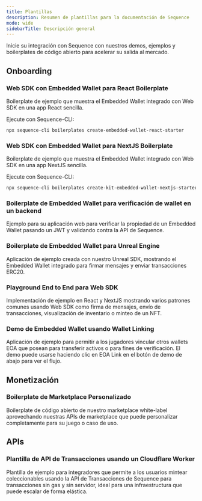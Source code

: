 ```yaml
---
title: Plantillas
description: Resumen de plantillas para la documentación de Sequence
mode: wide
sidebarTitle: Descripción general
---
```


Inicie su integración con Sequence con nuestros demos, ejemplos y boilerplates de código abierto para acelerar su salida al mercado.

## Onboarding

### Web SDK con Embedded Wallet para React Boilerplate
Boilerplate de ejemplo que muestra el Embedded Wallet integrado con Web SDK en una app React sencilla.

Ejecute con Sequence-CLI:

```bash
npx sequence-cli boilerplates create-embedded-wallet-react-starter
```

<CardGroup cols={2}>
  <Card title="Repositorio" icon="github" href="https://github.com/0xsequence-demos/kit-embedded-wallet-react-boilerplate" horizontal />

  <Card title="Demo" icon="globe" href="https://kit-embedded-wallet-react-boilerplate.pages.dev/" horizontal />
</CardGroup>

### Web SDK con Embedded Wallet para NextJS Boilerplate
Boilerplate de ejemplo que muestra el Embedded Wallet integrado con Web SDK en una app NextJS sencilla.

Ejecute con Sequence-CLI:

```bash
npx sequence-cli boilerplates create-kit-embedded-wallet-nextjs-starter
```

<CardGroup cols={2}>
  <Card title="Repositorio" icon="github" href="https://github.com/0xsequence-demos/kit-embedded-wallet-nextjs-boilerplate" horizontal />

  <Card title="Demo" icon="globe" href="https://kit-embedded-wallet-nextjs-boilerplate.pages.dev/" horizontal />
</CardGroup>

### Boilerplate de Embedded Wallet para verificación de wallet en un backend
Ejemplo para su aplicación web para verificar la propiedad de un Embedded Wallet pasando un JWT y validando contra la API de Sequence.

<Card title="Repositorio" icon="github" href="https://github.com/0xsequence-demos/embedded-wallet-verify-session" horizontal />

### Boilerplate de Embedded Wallet para Unreal Engine
Aplicación de ejemplo creada con nuestro Unreal SDK, mostrando el Embedded Wallet integrado para firmar mensajes y enviar transacciones ERC20.

<Card title="Repositorio" icon="github" href="https://github.com/0xsequence/unreal-embedded-wallet-boilerplate" horizontal />

### Playground End to End para Web SDK
Implementación de ejemplo en React y NextJS mostrando varios patrones comunes usando Web SDK como firma de mensajes, envío de transacciones, visualización de inventario o minteo de un NFT.

<CardGroup cols={2}>
  <Card title="Repositorio" icon="github" href="https://github.com/0xsequence/web-sdk/tree/master/examples" horizontal />

  <Card title="Demo" icon="globe" href="https://0xsequence.github.io/kit/" horizontal />
</CardGroup>

### Demo de Embedded Wallet usando Wallet Linking
Aplicación de ejemplo para permitir a los jugadores vincular otros wallets EOA que posean para transferir activos o para fines de verificación. El demo puede usarse haciendo clic en EOA Link en el botón de demo de abajo para ver el flujo.

<CardGroup cols={2}>
  <Card title="Repositorio" icon="github" href="https://github.com/0xsequence-demos/demo-waas-wallet-link" horizontal />

  <Card title="Demo" icon="globe" href="https://0xsequence.github.io/demo-waas-auth/" horizontal />
</CardGroup>

## Monetización

### Boilerplate de Marketplace Personalizado
Boilerplate de código abierto de nuestro marketplace white-label aprovechando nuestras APIs de marketplace que puede personalizar completamente para su juego o caso de uso.

<CardGroup cols={2}>
  <Card title="Repositorio" icon="github" href="https://github.com/0xsequence/marketplace-boilerplate" horizontal />

  <Card title="Demo" icon="globe" href="https://impressive-beaver-41204.sequence.market/" horizontal />
</CardGroup>

## APIs

### Plantilla de API de Transacciones usando un Cloudflare Worker
Plantilla de ejemplo para integradores que permite a los usuarios mintear coleccionables usando la API de Transacciones de Sequence para transacciones sin gas y sin servidor, ideal para una infraestructura que puede escalar de forma elástica.

<Card title="Repositorio" icon="github" href="https://github.com/0xsequence-demos/template-cloudflare-worker-sequence-transactions-api" horizontal />